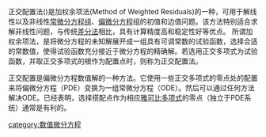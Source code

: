 {{unreferenced|time=2016-05-26T04:13:32+00:00}}
正交配置法({{lang-en|Orthogonal Collocation Method}})是加权余项法(Method of Weighted Residuals)的一种，可用于解线性以及非线性[[常微分方程组|常微分方程组]]、[[偏微分方程|偏微分方程]]组的初值和边值问题。该方法特别适合求解非线性问题，与传统[[差分法|差分法]]相比，具有计算精度高和稳定性好等优点。
所谓加权余项法，是将微分方程的未知解展开成一组具有可调常数的试验函数，选择合适的常数值，使得试验函数充分接近于微分方程的精确解。若选用正交多项式为试验函数，并取正交多项式的根作为配置点时，则称为正交配置法。

正交配置是偏微分方程数值解的一种方法。它使用一些正交多项式的零点处的配置来将偏微分方程（PDE）变换为一组常微分方程（ODE）。然后可以通过任何方法解决ODE。已经表明，选择搭配点作为相应[[雅可比多项式|雅可比多项式]]的零点（独立于PDE系统）通常是有利的。

[[category:数值微分方程|category:数值微分方程]]

{{mathapplied-stub}}